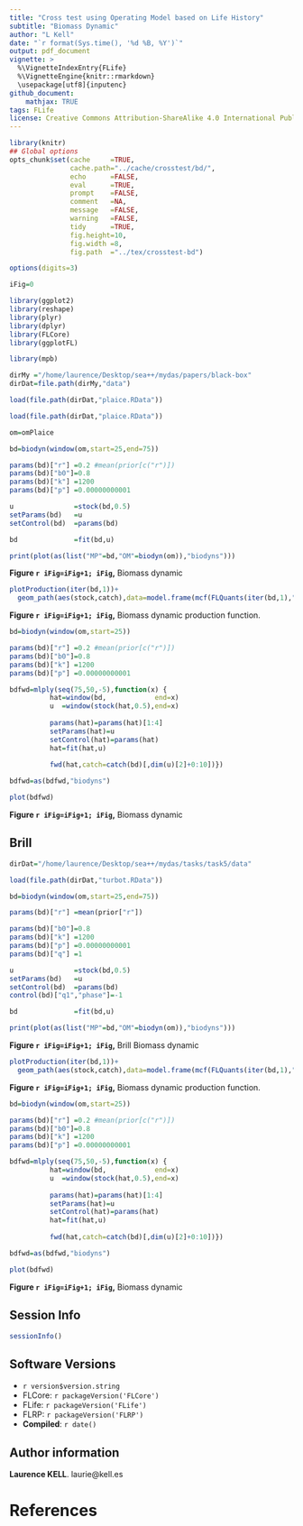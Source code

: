 ```yaml
---
title: "Cross test using Operating Model based on Life History"
subtitle: "Biomass Dynamic"
author: "L Kell"
date: "`r format(Sys.time(), '%d %B, %Y')`"
output: pdf_document
vignette: >
  %\VignetteIndexEntry{FLife}
  %\VignetteEngine{knitr::rmarkdown}
  \usepackage[utf8]{inputenc}
github_document:
    mathjax: TRUE
tags: FLife
license: Creative Commons Attribution-ShareAlike 4.0 International Public License
---
```


```r
library(knitr)
## Global options
opts_chunk$set(cache     =TRUE,
               cache.path="../cache/crosstest/bd/",
               echo      =FALSE,
               eval      =TRUE,
               prompt    =FALSE,
               comment   =NA,
               message   =FALSE,
               warning   =FALSE,
               tidy      =TRUE,
               fig.height=10,
               fig.width =8,
               fig.path  ="../tex/crosstest-bd")

options(digits=3)

iFig=0
```
```r
library(ggplot2)
library(reshape)
library(plyr)
library(dplyr)
library(FLCore)
library(ggplotFL)

library(mpb)
```
```r
dirMy ="/home/laurence/Desktop/sea++/mydas/papers/black-box"
dirDat=file.path(dirMy,"data")

load(file.path(dirDat,"plaice.RData"))

load(file.path(dirDat,"plaice.RData"))

om=omPlaice

bd=biodyn(window(om,start=25,end=75))

params(bd)["r"] =0.2 #mean(prior[c("r")])
params(bd)["b0"]=0.8 
params(bd)["k"] =1200
params(bd)["p"] =0.00000000001

u               =stock(bd,0.5)
setParams(bd)   =u
setControl(bd)  =params(bd)

bd              =fit(bd,u)

print(plot(as(list("MP"=bd,"OM"=biodyn(om)),"biodyns")))
```

**Figure `r iFig=iFig+1; iFig`,** Biomass dynamic

```r
plotProduction(iter(bd,1))+
  geom_path(aes(stock,catch),data=model.frame(mcf(FLQuants(iter(bd,1),"stock"=stock,"catch"=catch))))
```

**Figure `r iFig=iFig+1; iFig`,** Biomass dynamic production function.

```r
bd=biodyn(window(om,start=25))

params(bd)["r"] =0.2 #mean(prior[c("r")])
params(bd)["b0"]=0.8 
params(bd)["k"] =1200
params(bd)["p"] =0.00000000001

bdfwd=mlply(seq(75,50,-5),function(x) {
          hat=window(bd,            end=x)
          u  =window(stock(hat,0.5),end=x)
          
          params(hat)=params(hat)[1:4]
          setParams(hat)=u
          setControl(hat)=params(hat)
          hat=fit(hat,u)
          
          fwd(hat,catch=catch(bd)[,dim(u)[2]+0:10])})

bdfwd=as(bdfwd,"biodyns")
```

```r
plot(bdfwd)
```

**Figure `r iFig=iFig+1; iFig`,** Biomass dynamic

## Brill

```r
dirDat="/home/laurence/Desktop/sea++/mydas/tasks/task5/data"

load(file.path(dirDat,"turbot.RData"))

bd=biodyn(window(om,start=25,end=75))

params(bd)["r"] =mean(prior["r"])

params(bd)["b0"]=0.8 
params(bd)["k"] =1200
params(bd)["p"] =0.00000000001
params(bd)["q"] =1

u               =stock(bd,0.5)
setParams(bd)   =u
setControl(bd)  =params(bd)
control(bd)["q1","phase"]=-1

bd              =fit(bd,u)

print(plot(as(list("MP"=bd,"OM"=biodyn(om)),"biodyns")))
```

**Figure `r iFig=iFig+1; iFig`,** Brill Biomass dynamic

```r
plotProduction(iter(bd,1))+
  geom_path(aes(stock,catch),data=model.frame(mcf(FLQuants(iter(bd,1),"stock"=stock,"catch"=catch))))
```

**Figure `r iFig=iFig+1; iFig`,** Biomass dynamic production function.

```r
bd=biodyn(window(om,start=25))

params(bd)["r"] =0.2 #mean(prior[c("r")])
params(bd)["b0"]=0.8 
params(bd)["k"] =1200
params(bd)["p"] =0.00000000001

bdfwd=mlply(seq(75,50,-5),function(x) {
          hat=window(bd,            end=x)
          u  =window(stock(hat,0.5),end=x)
          
          params(hat)=params(hat)[1:4]
          setParams(hat)=u
          setControl(hat)=params(hat)
          hat=fit(hat,u)
          
          fwd(hat,catch=catch(bd)[,dim(u)[2]+0:10])})

bdfwd=as(bdfwd,"biodyns")
```

```r
plot(bdfwd)
```

**Figure `r iFig=iFig+1; iFig`,** Biomass dynamic

\newpage
## Session Info

```r
sessionInfo()
```

## Software Versions

* `r version$version.string`
* FLCore: `r packageVersion('FLCore')`
* FLife:  `r packageVersion('FLife')`
* FLRP:  `r packageVersion('FLRP')`
* **Compiled**: `r date()`

## Author information

**Laurence KELL**. laurie@kell.es

# References {#References}
